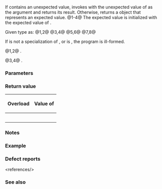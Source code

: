 {{cpp/utility/expected/title|or_else}}
{{cpp/utility/expected/navbar}}
{{dcl begin}}
{{dcl h|Primary template}}
{{dcla|num=1|since=c++23|
template&lt; class F &gt;
constexpr auto or_else( F&amp;&amp; f ) &amp;;
}}
{{dcla|num=2|since=c++23|
template&lt; class F &gt;
constexpr auto or_else( F&amp;&amp; f ) const&amp;;
}}
{{dcla|num=3|since=c++23|
template&lt; class F &gt;
constexpr auto or_else( F&amp;&amp; f ) &amp;&amp;;
}}
{{dcla|num=4|since=c++23|
template&lt; class F &gt;
constexpr auto or_else( F&amp;&amp; f ) const&amp;&amp;;
}}
{{dcl h|{{c/core|void}} partial specialization}}
{{dcla|num=5|since=c++23|
template&lt; class F &gt;
constexpr auto or_else( F&amp;&amp; f ) &amp;;
}}
{{dcla|num=6|since=c++23|
template&lt; class F &gt;
constexpr auto or_else( F&amp;&amp; f ) const&amp;;
}}
{{dcla|num=7|since=c++23|
template&lt; class F &gt;
constexpr auto or_else( F&amp;&amp; f ) &amp;&amp;;
}}
{{dcla|num=8|since=c++23|
template&lt; class F &gt;
constexpr auto or_else( F&amp;&amp; f ) const&amp;&amp;;
}}
{{dcl end}}

If {{c|*this}} contains an unexpected value, invokes {{c|f}} with the unexpected value of {{c|*this}} as the argument and returns its result. Otherwise, returns a {{tt|std::expected}} object that represents an expected value.
@1-4@ The expected value is initialized with the expected value {{rlpi|/#Data members|val}} of {{c|*this}}.

Given type {{tt|G}} as:
@1,2@ {{c/core|std::remove_cvref_t&lt;std::invoke_result_t&lt;F, decltype(error())&gt;&gt;}}
@3,4@ {{c/core|std::remove_cvref_t&lt;std::invoke_result_t&lt;F, decltype(std::move(error()))&gt;&gt;}}
@5,6@ {{c/core|std::remove_cvref_t&lt;std::invoke_result_t&lt;F, decltype(error())&gt;&gt;}}
@7,8@ {{c/core|std::remove_cvref_t&lt;std::invoke_result_t&lt;F, decltype(std::move(error()))&gt;&gt;}}

If {{tt|G}} is not a specialization of {{tt|std::expected}}, or {{c|std::is_same_v&lt;G::value_type, T&gt;}} is {{c|false}}, the program is ill-formed.

@1,2@ {{cpp/enable if|plural=yes|{{box|{{c/core|std::is_constructible_v&lt;T, decltype((}}{{tti|val}}{{c/core|))&gt;}}}} is {{c|true}}}}.

@3,4@ {{cpp/enable if|plural=yes|{{box|{{c/core|std::is_constructible_v&lt;T, decltype(std::move(}}{{tti|val}}{{c/core|))&gt;}}}} is {{c|true}}}}.

===Parameters===
{{par begin}}
{{par|f|a suitable function or {{named req|Callable}} object that returns a {{tt|std::expected}}}}
{{par end}}

===Return value===
{|class="wikitable"
!rowspan=2|{{nbsp}}Overload{{nbsp}}
!colspan=2|Value of {{rlpf|operator bool|has_value}}
|-
!style="font-weight: normal;"|{{c|true}}
!style="font-weight: normal;"|{{c|false}}
|-
|style="text-align: center;"|{{vl|1,2}}
|{{box|{{c/core|G(std::in_place,}}{{nbspt}}{{tti|val}}{{c/core|)}}}}
|{{c|std::invoke(std::forward&lt;F&gt;(f), error())}}
|-
|style="text-align: center;"|{{vl|3,4}}
|{{box|{{c/core|G(std::in_place, std::move(}}{{tti|val}}{{c/core|))}}}}
|{{c|std::invoke(std::forward&lt;F&gt;(f), std::move(error()))}}
|-
|style="text-align: center;"|{{vl|5,6}}
|rowspan=2|{{c|G()}}
|{{c|std::invoke(std::forward&lt;F&gt;(f), error())}}
|-
|style="text-align: center;"|{{vl|7,8}}
|{{c|std::invoke(std::forward&lt;F&gt;(f), std::move(error()))}}
|}

===Notes===
{{ftm begin|std=1|comment=1}}
{{ftm|__cpp_lib_expected|std=C++23|value=202211L|Monadic functions for {{tt|std::expected}}}}
{{ftm end}}

===Example===
{{example}}

===Defect reports===
{{dr list begin}}
{{dr list item|wg=lwg|dr=3938|std=C++23|before=the expected value was obtained by {{c|value()}}&lt;ref&gt;{{rlpf|value}} requires {{tt|E}} to be copy constructible (see {{lwg|3843}}), where {{rlpt|operator*}} does not.&lt;/ref&gt;|after=changed to {{c|**this}}}}
{{dr list item|wg=lwg|dr=3973|std=C++23|before=the expected value was obtained by {{c|**this}}&lt;ref&gt;{{c|**this}} can trigger [[cpp/language/adl|argument-dependent lookup]].&lt;/ref&gt;|after=changed to {{box|{{rlpi|/#Data members|val}}}}}}
{{dr list end}}
&lt;references/&gt;

===See also===
{{dsc begin}}
{{dsc inc|cpp/utility/expected/dsc transform_error}}
{{dsc end}}

{{langlinks|de|es|fr|it|ja|pt|ru|zh}}